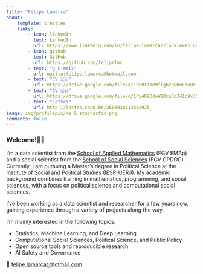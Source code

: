 ```yaml
---
title: "Felipe Lamarca"
about:
    template: trestles
    links:
        - icon: linkedin
          text: LinkedIn
          url: https://www.linkedin.com/in/felipe-lamarca/?locale=en_US
        - icon: github
          text: GitHub
          url: https://github.com/felipelmc
        - text: "📧 E-mail"
          url: mailto:felipe.lamarca@hotmail.com
        - text: "CV 🇺🇸"
          url: https://drive.google.com/file/d/1dFBrI109flg6zSQHnFIxUd1DRfieCYAT/view?usp=sharing
        - text: "CV 🇧🇷"
          url: https://drive.google.com/file/d/1PyAD9OdwWBBxuCdZ41q9vJhcvGmp5qwf/view?usp=sharing
        - text: "Lattes"
          url: http://lattes.cnpq.br/2606938112682925
image: img/profilepic/me_&_stochastic.png
comments: false
---
```


### Welcome!👋🏼

I'm a data scientist from the [School of Applied Mathematics](https://emap.fgv.br/en) (FGV EMAp) and a social scientist from the [School of Social Sciences](https://cpdoc.fgv.br/en) (FGV CPDOC). Currently, I am pursuing a Master's degree in Political Science at the [Institute of Social and Political Studies](https://iesp.uerj.br/en/) (IESP-UERJ). My academic background combines training in mathematics, programming, and social sciences, with a focus on political science and computational social sciences. 

I've been working as a data scientist and researcher for a few years now, gaining experience through a variety of projects along the way.

I'm mainly interested in the following topics:

- Statistics, Machine Learning, and Deep Learning
- Computational Social Sciences, Political Science, and Public Policy
- Open source tools and reproducible research
- AI Safety and Governance

📧 [felipe.lamarca@hotmail.com](mailto:felipe.lamarca@hotmail.com)

<!-- ### Fun Facts

- I'm a proud Carioca 🌴🌊🌞. Born and raised in Rio de Janeiro, Brazil 🇧🇷
- Enjoy playing video games🎮 and (occasionally) exercising🏃🏻 -->